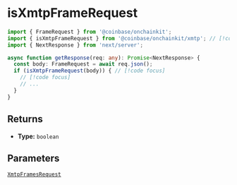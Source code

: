 # isXmtpFrameRequest

```ts
import { FrameRequest } from '@coinbase/onchainkit';
import { isXmtpFrameRequest } from '@coinbase/onchainkit/xmtp'; // [!code focus]
import { NextResponse } from 'next/server';

async function getResponse(req: any): Promise<NextResponse> {
  const body: FrameRequest = await req.json();
  if (isXmtpFrameRequest(body)) { // [!code focus]
    // [!code focus]
    // ...
  }
}
```

## Returns

- **Type:** `boolean`

## Parameters

[`XmtpFramesRequest`](/xmtpkit/types#xmtpframesrequest)
